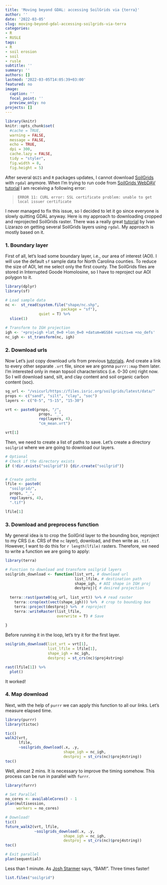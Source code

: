 ```yaml
---
title: 'Moving beyond GDAL: accessing SoilGrids via {terra}'
author: ''
date: '2022-03-05'
slug: moving-beyond-gdal-accessing-soilgrids-via-terra
categories:
- R
- RUSLE
tags:
- R
- soil erosion
- soil
- rusle
subtitle: ''
summary: ''
authors: []
lastmod: '2022-03-05T14:05:39+03:00'
featured: no
image:
  caption: ''
  focal_point: ''
  preview_only: no
projects: []
---
```


```r
library(knitr)
knitr::opts_chunk$set(
  #cache = TRUE,
  warning = FALSE,
  message = FALSE, 
  echo = TRUE,
  dpi = 300,
  cache.lazy = FALSE,
  tidy = "styler",
  fig.width = 8,
  fig.height = 5)
```

After several `QGIS` and `R` packages updates, I cannot download [SoilGrids](https://www.isric.org/explore/soilgrids) with `rgdal` anymore.  When I'm trying to run code from [SoilGrids WebDAV tutorial](https://git.wur.nl/isric/soilgrids/soilgrids.notebooks/-/blob/master/markdown/webdav_from_R.md) I am receiving a following error:

> `ERROR 11: CURL error: SSL certificate problem: unable to get local issuer certificate`

I never managed to fix this issue, so I decided to let it go since everyone is slowly quitting GDAL anyway. Here is my approach to downloading cropped and reprojected SoilGrids raster. There was a really great [tutorial](https://rpubs.com/ials2un/soilgrids_webdav) by Ivan Lizarazo on getting several SoilGrids layers using `rgdal`. My approach is mostly based on it.

### 1. Boundary layer
First of all, let's load some boundary layer, i.e., our area of interest (AOI). I will use the default `sf` sample data for North Carolina counties. To reduce the size of AOI, let me select only the first county. The SoilGrids files are stored in Interrupted Goode Homolosine, so I have to reproject our AOI polygon to it.

```r
library(dplyr)
library(sf)

# Load sample data
nc <-  st_read(system.file("shape/nc.shp",
                         package = "sf"),
               quiet = T) %>% 
  slice(1)

# Transform to IGH projection
igh <- '+proj=igh +lat_0=0 +lon_0=0 +datum=WGS84 +units=m +no_defs'
nc_igh <- st_transform(nc, igh)

```

### 2. Download urls
Now Let's just copy download urls from previous [tutorials](https://rpubs.com/ials2un/soilgrids_webdav). And create a link to every other separate `.vrt` file, since we are gonna `purrr::map` them later. I'm interested only in mean topsoil characteristics (i.e. 0-30 cm) right now. So I will download sand, silt, and clay content and soil organic carbon content (soc).

```r
sg_url <- "/vsicurl/https://files.isric.org/soilgrids/latest/data/"
props <- c("sand", "silt", "clay", "soc")
layers <- c("0-5", "5-15", "15-30")

vrt <- paste0(props, "/",
               props, "_",
               rep(layers, 4),
               "cm_mean.vrt")

vrt[1]
```

Then, we need to create a list of paths to save. Let's create a directory `soilgrid` where we are going to download our layers.

```r
# Optional
# Check if the directory exists
if (!dir.exists("soilgrid")) {dir.create("soilgrid")}


# Create paths
lfile <- paste0(
  "soilgrid/",
  props, "_",
  rep(layers, 4),
  ".tif")

lfile[1]
```

### 3. Download and preprocess function
My general idea is to crop the SoilGrid layer to the bounding box, reproject to my CRS (i.e. CRS of the `nc` layer), download, and then write as `.tif`. However, I want to do this for `r length(lfile)` rasters. Therefore, we need to write a function we are going to apply:

```r
library(terra)

# Function to download and transform soilgrid layers
soilgrids_download <- function(list_vrt, # download url
                               list_lfile, # destination path
                               shape_igh, # AOI shape in IGH proj
                               destproj){ # desired projection
  
  terra::rast(paste0(sg_url, list_vrt)) %>% # read raster
    terra::crop(ext(vect(shape_igh))) %>%  # crop to bounding box
    terra::project(destproj) %>%  # reproject
    terra::writeRaster(list_lfile,
                       overwrite = T) # Save
  
}
```

Before running it in the loop, let's try it for the first layer.

```r

soilgrids_download(list_vrt = vrt[1],
                   list_lfile = lfile[1],
                   shape_igh = nc_igh,
                   destproj = st_crs(nc)$proj4string)

rast(lfile[1]) %>% 
  plot()
```

It worked!

### 4. Map download
Next, with the help of `purrr` we can apply this function to all our links. Let's measure elapsed time.

```r
library(purrr)
library(tictoc)

tic()
walk2(vrt,
      lfile,
      ~soilgrids_download(.x, .y,
                          shape_igh = nc_igh,
                          destproj = st_crs(nc)$proj4string))
toc()

```

Well, almost 2 mins. It is necessary to improve the timing somehow. This process can be run in parallel with `furrr`.

```r
library(furrr)

# Set Parallel
no_cores <- availableCores() - 1
plan(multisession,
     workers = no_cores) 

# Download!
tic()
future_walk2(vrt, lfile,
             ~soilgrids_download(.x, .y,
                          shape_igh = nc_igh,
                          destproj = st_crs(nc)$proj4string))
toc()

# Exit parallel
plan(sequential)

```

Less than 1 minute. As [Josh Starmer](https://www.youtube.com/channel/UCtYLUTtgS3k1Fg4y5tAhLbw) says, "BAM!". Three times faster! 

```r

list.files("soilgrid")

```

